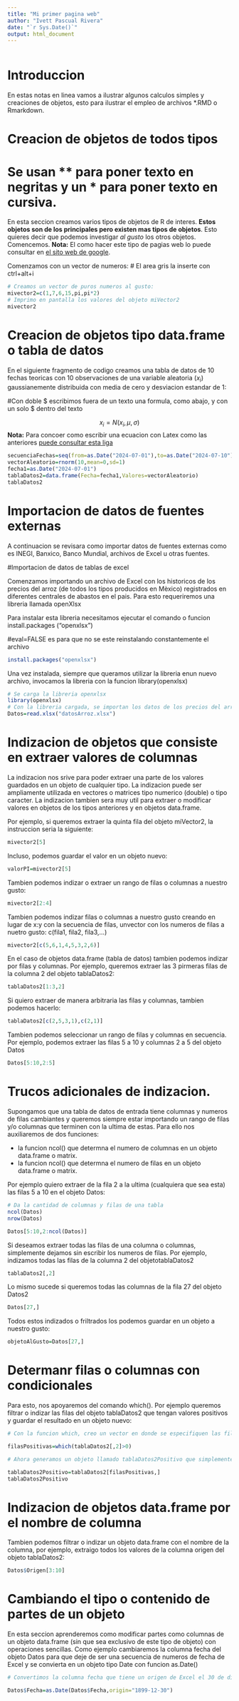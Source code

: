 ```yaml
---
title: "Mi primer pagina web"
author: "Ivett Pascual Rivera"
date: "`r Sys.Date()`"
output: html_document
---
```


```r
```

# Introduccion
En estas notas en linea vamos a ilustrar algunos calculos simples y creaciones de objetos, esto para ilustrar el empleo de archivos *.RMD o Rmarkdown.

# Creacion de objetos de todos tipos
# Se usan ** para poner texto en negritas y un * para poner texto en cursiva.
En esta seccion creamos varios tipos de objetos de R de interes. **Estos objetos son de los principales pero existen mas tipos de objetos**. Esto quieres decir que podemos investigar *al gusto* los otros objetos. Comencemos.
**Nota:** El como hacer este tipo de pagias web lo puede consultar en [el sito web de google](www.google.com).

Comenzamos con un vector de numeros:
# El area gris la inserte con ctrl+alt+i
```r
# Creamos un vector de puros numeros al gusto:
mivector2=c(1,7,6,15,pi,pi*2)
# Imprimo en pantalla los valores del objeto miVector2
mivector2
```

# Creacion de objetos tipo data.frame o tabla de datos
En el siguiente fragmento de codigo creamos una tabla de datos de 10 fechas teoricas con 10 observaciones de una variable aleatoria ($x_i$) gaussianemente distribuida con media de cero y desviacion estandar de 1:

#Con doble $ escribimos fuera de un texto una formula, como abajo, y con un solo $ dentro del texto

$$x_i=N(x_i,\mu,\sigma)$$
**Nota:** Para concoer como escribir una ecuacion con Latex como las anteriores [puede consultar esta liga](http://en.wikibooks.org/wili/Latex/mathematics)


```r
secuenciaFechas=seq(from=as.Date("2024-07-01"),to=as.Date("2024-07-10"),by=1)
vectorAleatorio=rnorm(10,mean=0,sd=1)
fecha1=as.Date("2024-07-01")
tablaDatos2=data.frame(Fecha=fecha1,Valores=vectorAleatorio)
tablaDatos2
```

# Importacion de datos de fuentes externas

A continuacion se revisara como importar datos de fuentes externas como es INEGI, Banxico, Banco Mundial, archivos de Excel u otras fuentes.

#Importacion de datos de tablas de excel

Comenzamos importando un archivo de Excel con los historicos de los precios del arroz (de todos los tipos producidos en Mèxico) registrados en diferentes centrales de abastos en el pais. Para esto requeriremos una libreria llamada openXlsx

Para instalar esta libreria necesitamos ejecutar el comando o funcion install.packages ("openxlsx")

#eval=FALSE es para que no se este reinstalando constantemente el archivo
```r
install.packages("openxlsx")
```

Una vez instalada, siempre que queramos utilizar la libreria enun nuevo archivo, invocamos la libreria con la funcion library(openxlsx)

```r
# Se carga la libreria openxlsx
library(openxlsx)
# Con la libreria cargada, se importan los datos de los precios del arroz con read.xlsx, el archivo se pone entre comillas porque es un archivo tipo caracter.
Datos=read.xlsx("datosArroz.xlsx")
```

# Indizacion de objetos que consiste en extraer valores de columnas

La indizacion nos srive para poder extraer una parte de los valores guardados en un objeto de cualquier tipo. La indizacion puede ser ampliamente utilizada en vectores o matrices tipo numerico (double) o tipo caracter. La indizacion tambien sera muy util para extraer o modificar valores en objetos de los tipos anteriores y en objetos data.frame.

Por ejemplo, si queremos extraer la quinta fila del objeto miVector2, la instruccion seria la siguiente:

```r
mivector2[5]
```
Incluso, podemos guardar el valor en un objeto nuevo:

```r
valorPI=mivector2[5]
```

Tambien podemos indizar o extraer un rango de filas o columnas a nuestro gusto:

```r
mivector2[2:4]
```

Tambien podemos indizar filas o columnas a nuestro gusto creando en lugar de x:y con la secuencia de filas, unvector con los numeros de filas a nuetro gusto: c(fila1, fila2, fila3,...)

```r
mivector2[c(5,6,1,4,5,3,2,6)]
```

En el caso de objetos data.frame (tabla de datos) tambien podemos indizar por filas y columnas. Por ejemplo, queremos extraer las 3 pirmeras filas de la columna 2 del objeto tablaDatos2:

```r
tablaDatos2[1:3,2]
```

Si quiero extraer de manera arbitraria las filas y columnas, tambien podemos hacerlo:

```r
tablaDatos2[c(2,5,3,1),c(2,1)]
```
Tambien podemos seleccionar un rango de filas y columnas en secuencia. Por ejemplo, podemos extraer las filas 5 a 10 y columnas 2 a 5 del objeto Datos

```r
Datos[5:10,2:5]
```

# Trucos adicionales de indizacion.

Supongamos que una tabla de datos de entrada tiene columnas y numeros de filas cambiantes y queremos siempre estar importando un rango de filas y/o columnas que terminen con la ultima de estas. Para ello nos auxiliaremos de dos funciones:

- la funcion ncol() que determna el numero de columnas en un objeto data.frame o matrix.
- la funcion ncol() que determna el numero de filas en un objeto data.frame o matrix.

Por ejemplo quiero extraer de la fila 2 a la ultima (cualquiera que sea esta) las filas 5 a 10 en el objeto Datos:

```r
# Da la cantidad de columnas y filas de una tabla
ncol(Datos)
nrow(Datos)
```


```r
Datos[5:10,2:ncol(Datos)]
```

Si deseamos extraer todas las filas de una columna o columnas, simplemente dejamos sin escribir los numeros de filas. Por ejemplo, indizamos todas las filas de la columna 2 del objetotablaDatos2

```r
tablaDatos2[,2]
```

Lo mismo sucede si queremos todas las columnas de la fila 27 del objeto Datos2

```r
Datos[27,]
```
Todos estos indizados o friltrados los podemos guardar en un objeto a nuestro gusto:

```r
objetoAlGusto=Datos[27,]
```

# Determanr filas o columnas con condicionales

Para esto, nos apoyaremos del comando which(). Por ejemplo queremos filtrar o indizar las filas del objeto tablaDatos2 que tengan valores positivos y guardar el resultado en un objeto nuevo:

```r
# Con la funcion which, creo un vector en donde se especifiquen las filas con datos positivos en la columna 2 de tablaDatos2:

filasPositivas=which(tablaDatos2[,2]>0)

# Ahora generamos un objeto llamado tablaDatos2Positivo que simplemente es el objeto tablaDatos2 filtrado con valores positivos en la segunda columna:

tablaDatos2Positivo=tablaDatos2[filasPositivas,]
tablaDatos2Positivo
```

# Indizacion de objetos data.frame por el nombre de columna

Tambien podemos filtrar o indizar un objeto data.frame con el nombre de la columna, por ejemplo, extraigo todos los valores de la columna origen del objeto tablaDatos2:

```r
Datos$Origen[3:10]
```
# Cambiando el tipo o contenido de partes de un objeto

En esta seccion aprenderemos como modificar partes como columnas de un objeto data.frame (sin que sea exclusivo de este tipo de objeto) con operaciones sencillas. Como ejemplo cambiaremos la columna fecha del objeto Datos para que deje de ser una secuencia de numeros de fecha de Excel y se convierta en un objeto tipo Date con funcion as.Date()
```r
# Convertimos la columna fecha que tiene un origen de Excel el 30 de diciembre de 1989 para que quede la fecha correcta y para estousamos origin

Datos$Fecha=as.Date(Datos$Fecha,origin="1899-12-30")
```




